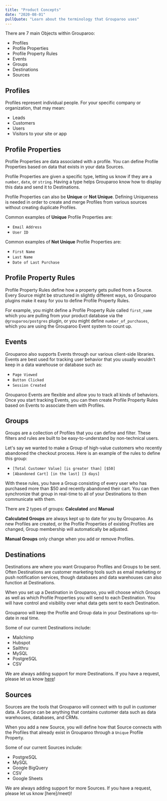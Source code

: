 ```yaml
---
title: "Product Concepts"
date: "2020-08-01"
pullQuote: "Learn about the terminology that Grouparoo uses"
---
```


There are 7 main Objects within Grouparoo:

- Profiles
- Profile Properties
- Profile Property Rules
- Events
- Groups
- Destinations
- Sources

## Profiles

Profiles represent individual people. For your specific company or organization, that may mean:

- Leads
- Customers
- Users
- Visitors to your site or app

## Profile Properties

Profile Properties are data associated with a profile. You can define Profile Properties based on data that exists in your data Sources.

Profile Properties are given a specific type, letting us know if they are a `number`, `date`, or `string`. Having a type helps Grouparoo know how to display this data and send it to Destinations.

Profile Properties can also be **Unique** or **Not Unique**. Defining Uniqueness is needed in order to create and merge Profiles from various sources without creating duplicate Profiles.

Common examples of **Unique** Profile Properties are:

- `Email Address`
- `User ID`

Common examples of **Not Unique** Profile Properties are:

- `First Name`
- `Last Name`
- `Date of Last Purchase`

## Profile Property Rules

Profile Property Rules define how a property gets pulled from a Source. Every Source might be structured in slightly different ways, so Grouparoo plugins make it easy for you to define Profile Property Rules.

For example, you might define a Profile Property Rule called `first_name` which you are pulling from your product database via the `@grouparoo/postgres` plugin, or you might define `number_of_purchases`, which you are using the Grouparoo Event system to count up.

## Events

Grouparoo also supports Events through our various client-side libraries. Events are best used for tracking user behavior that you usually wouldn't keep in a data warehouse or database such as:

- `Page Viewed`
- `Button Clicked`
- `Session Created`

Grouparoo Events are flexible and allow you to track all kinds of behaviors. Once you start tracking Events, you can then create Profile Property Rules based on Events to associate them with Profiles.

## Groups

Groups are a collection of Profiles that you can define and filter. These filters and rules are built to be easy-to-understand by non-technical users.

Let's say we wanted to make a Group of high-value customers who recently abandoned the checkout process. Here is an example of the rules to define this group:

- `[Total Customer Value] [is greater than] [$50]`
- `[Abandoned Cart] [in the last] [3 days]`

With these rules, you have a Group consisting of every user who has purchased more than \$50 and recently abandoned their cart. You can then synchronize that group in real-time to all of your Destinations to then communicate with them.

There are 2 types of groups: **Calculated** and **Manual**

**Calculated Groups** are always kept up to date for you by Grouparoo. As new Profiles are created, or the Profile Properties of existing Profiles are changed, Group membership will automatically be adjusted.

**Manual Groups** only change when you add or remove Profiles.

## Destinations

Destinations are where you want Grouparoo Profiles and Groups to be sent. Often Destinations are customer marketing tools such as email marketing or push notification services, though databases and data warehouses can also function at Destinations.

When you set up a Destination in Grouparoo, you will choose which Groups as well as which Profile Properties you will send to each Destination. You will have control and visibility over what data gets sent to each Destination.

Grouparoo will keep the Profile and Group data in your Destinations up-to-date in real time.

Some of our current Destinations include:

- Mailchimp
- Hubspot
- Sailthru
- MySQL
- PostgreSQL
- CSV

We are always adding support for more Destinations. If you have a request, please let us know [here](/meet)!

## Sources

Sources are the tools that Grouparoo will connect with to pull in customer data. A Source can be anything that contains customer data such as data warehouses, databases, and CRMs.

When you add a new Source, you will define how that Source connects with the Profiles that already exist in Grouparoo through a `Unique` Profile Property.

Some of our current Sources include:

- PostgreSQL
- MySQL
- Google BigQuery
- CSV
- Google Sheets

We are always adding support for more Sources. If you have a request, please let us know [here]/meet)!
